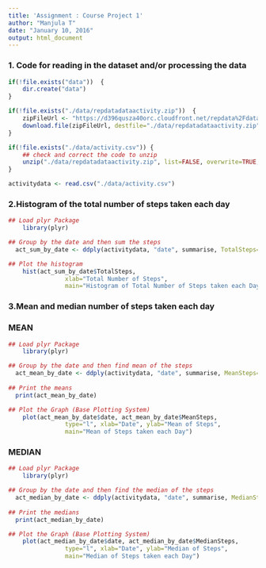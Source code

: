 ```yaml
---
title: 'Assignment : Course Project 1'
author: "Manjula T"
date: "January 10, 2016"
output: html_document
---
```


### 1. Code for reading in the dataset and/or processing the data

```r
if(!file.exists("data"))  {
	dir.create("data")
}

if(!file.exists("./data/repdatadataactivity.zip"))  {
	zipFileUrl <- "https://d396qusza40orc.cloudfront.net/repdata%2Fdata%2Factivity.zip?accessType=DOWNLOAD"
	download.file(zipFileUrl, destfile="./data/repdatadataactivity.zip")
}

if(!file.exists("./data/activity.csv")) {
	## check and correct the code to unzip
	unzip("./data/repdatadataactivity.zip", list=FALSE, overwrite=TRUE, exdir=".")
}

activitydata <- read.csv("./data/activity.csv")

```


### 2.Histogram of the total number of steps taken each day
```r
## Load plyr Package
	library(plyr)

## Group by the date and then sum the steps
  act_sum_by_date <- ddply(activitydata, "date", summarise, TotalSteps=sum(steps))

## Plot the histogram 
	hist(act_sum_by_date$TotalSteps, 
				xlab="Total Number of Steps",
				main="Histogram of Total Number of Steps taken each Day")

```

### 3.Mean and median number of steps taken each day
### MEAN
```r
## Load plyr Package
	library(plyr)

## Group by the date and then find mean of the steps
  act_mean_by_date <- ddply(activitydata, "date", summarise, MeanSteps=mean(steps))
	
## Print the means
  print(act_mean_by_date)

## Plot the Graph (Base Plotting System)
	plot(act_mean_by_date$date, act_mean_by_date$MeanSteps, 
				type="l", xlab="Date", ylab="Mean of Steps",
				main="Mean of Steps taken each Day")

```

### MEDIAN
```r
## Load plyr Package
	library(plyr)

## Group by the date and then find the median of the steps
  act_median_by_date <- ddply(activitydata, "date", summarise, MedianSteps=median(steps))
  
## Print the medians
  print(act_median_by_date)

## Plot the Graph (Base Plotting System)
	plot(act_median_by_date$date, act_median_by_date$MedianSteps, 
				type="l", xlab="Date", ylab="Median of Steps",
				main="Median of Steps taken each Day")

```